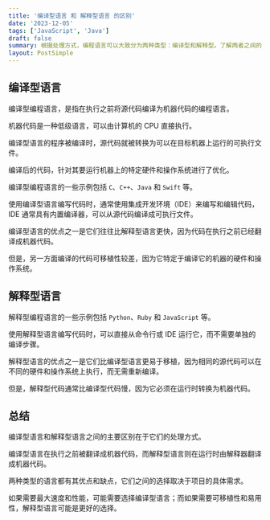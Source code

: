 ```yaml
---
title: '编译型语言 和 解释型语言 的区别'
date: '2023-12-05'
tags: ['JavaScript', 'Java']
draft: false
summary: 根据处理方式，编程语言可以大致分为两种类型：编译型和解释型。了解两者之间的区别可以帮助我们的项目选择正确的编程语言，还可以用来优化代码以获得更好的性能。
layout: PostSimple
---
```


## 编译型语言

编译型编程语言，是指在执行之前将源代码编译为机器代码的编程语言。

机器代码是一种低级语言，可以由计算机的 CPU 直接执行。

编译型语言的程序被编译时，源代码就被转换为可以在目标机器上运行的可执行文件。

编译后的代码，针对其要运行机器上的特定硬件和操作系统进行了优化。

编译型编程语言的一些示例包括 `C`、`C++`、`Java` 和 `Swift` 等。

使用编译型语言编写代码时，通常使用集成开发环境（IDE）来编写和编辑代码，IDE 通常具有内置编译器，可以从源代码编译成可执行文件。

编译型语言的优点之一是它们往往比解释型语言更快，因为代码在执行之前已经翻译成机器代码。

但是，另一方面编译的代码可移植性较差，因为它特定于编译它的机器的硬件和操作系统。

## 解释型语言

解释型编程语言的一些示例包括 `Python`、`Ruby` 和 `JavaScript` 等。

使用解释型语言编写代码时，可以直接从命令行或 IDE 运行它，而不需要单独的编译步骤。

解释型语言的优点之一是它们比编译型语言更易于移植，因为相同的源代码可以在不同的硬件和操作系统上执行，而无需重新编译。

但是，解释型代码通常比编译型代码慢，因为它必须在运行时转换为机器代码。

## 总结

编译型语言和解释型语言之间的主要区别在于它们的处理方式。

编译型语言在执行之前被翻译成机器代码，而解释型语言则在运行时由解释器翻译成机器代码。

两种类型的语言都有其优点和缺点，它们之间的选择取决于项目的具体需求。

如果需要最大速度和性能，可能需要选择编译型语言；而如果需要可移植性和易用性，解释型语言可能是更好的选择。
